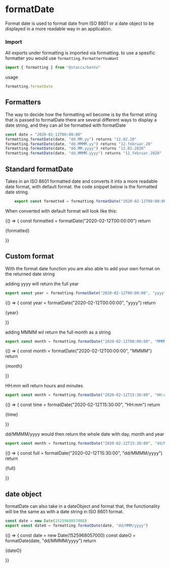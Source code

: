 
<Meta title="Formatting|Date/formatDate" component={formatDate}/>

# formatDate
Format date is used to format date from ISO 8601 or a date object to be displayed in a more readable way in an application.


### Import
All exports under formatting is imported via formatting. to use a spesific formatter you would
use ```formatting.FormatterYouWant```


```javascript
import { formatting } from "@staccx/bento"
```
usage
```javascript
formatting.formatDate
```

## Formatters
The way to decide how the formatting wil become is by the format string that is passed to formatDate
there are several different ways to display a date string, and they can all be formatted with formatDate
```javascript
const date = "2020-02-12T00:00:00"
formatting.formatDate(date, "dd.MM.yy") returns "12.02.20"
formatting.formatDate(date, "dd.MMMM.yy") returns "12.februar.20"
formatting.formatDate(date, "dd.MM.yyyy") returns "12.02.2020"
formatting.formatDate(date, "dd.MMMM.yyyy") returns "12.februar.2020"
```



## Standard formatDate
Takes in an ISO 8601 formatted date and converts it into a more readable date format, with default format.
the code snippet below is the formatted date string.

```javascript
    export const formatted = formatting.formatDate("2020-02-12T00:00:00")
```

When converted with default format will look like this:

  <Preview>
  <Story name="Standard">
   {() => {
    const formatted = formatDate("2020-02-12T00:00:00")
    return <p>{formatted}</p>
   }}
  </Story>
  </Preview>



## Custom format

With the format date function you are also able to add your own format on the returned date string

adding yyyy will return the full year
```javascript
export const year = formatting.formatDate("2020-02-12T00:00:00", "yyyy")
```


  <Preview>
  <Story name="custom Format">
   {() => {
    const year = formatDate("2020-02-12T00:00:00", "yyyy")
    return <p>{year}</p>
   }}
  </Story>
  </Preview>


adding MMMM wil return the full month as a string
```javascript
export const month = formatting.formatDate("2020-02-12T00:00:00", "MMMM")
```


  <Preview>
  <Story name="Month">
   {() => {
    const month = formatDate("2020-02-12T00:00:00", "MMMM")
    return <p>{month}</p>
   }}
  </Story>
  </Preview>



HH:mm will return hours and minutes

```javascript
export const month = formatting.formatDate("2020-02-12T15:30:00", "HH:mm")
```

  <Preview>
  <Story name="Hour">
   {() => {
    const time = formatDate("2020-02-12T15:30:00", "HH:mm")
    return <p>{time}</p>
   }}
  </Story>
  </Preview>



dd/MMMM/yyyy would then return the whole date with day, month and year
```javascript
export const month = formatting.formatDate("2020-02-12T15:30:00", "dd/MMM/yyyy")
```

  <Preview>
  <Story name="Full date">
   {() => {
    const full = formatDate("2020-02-12T15:30:00", "dd/MMMM/yyyy")
    return <p>{full}</p>
   }}
  </Story>
  </Preview>


## date object
formatDate can also take in a dateObject and format that, the functionality will be the same as with
a date string in ISO 8601 format.

```javascript
const date = new Date(1525968057000)
export const dateO = formatting.formatDate(date, "dd/MMM/yyyy")
```

  <Preview>
  <Story name="Date object">
   {() => {
    const date = new Date(1525968057000)
    const dateO = formatDate(date, "dd/MMMM/yyyy")
    return <p>{dateO}</p>
   }}
  </Story>
  </Preview>



